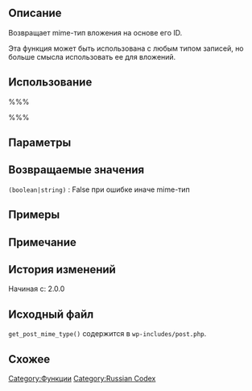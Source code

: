 {{Languages|
{{en|Function_Reference/get_post_mime_type}}
{{ru|Справочник_по_функциям/get_post_mime_type}}
}}


== Описание ==
Возвращает mime-тип вложения на основе его ID. 

Эта функция может быть использована с любым типом записей, но больше смысла использовать ее для вложений.

== Использование ==
%%%<?php get_post_mime_type( $ID ) ?>%%%

== Параметры ==
{{Parameter|$ID|integer|ID записи.|optional|&#39;&#39;}}

== Возвращаемые значения ==
; <tt>(boolean&#124;string)</tt> : False при ошибке иначе mime-тип

== Примеры ==
<!-- Need creative examples. Feel free to link to external examples. -->

== Примечание ==

== История изменений ==
Начиная с: 2.0.0

== Исходный файл ==
<!-- Need links to current source code files -->
<tt>get_post_mime_type()</tt> содержится в <tt>wp-includes/post.php</tt>.

== Схожее ==
<!--
    To Do:
    Need to find related functions.
    Need to create groups of functions and create templates to add them to a page quickly.
    Some functions may be related to many groups of functions.
-->

{{ru:Tag Footer}}
{{Copyedit}}

[[Category:Функции]]
[[Category:Russian Codex]]